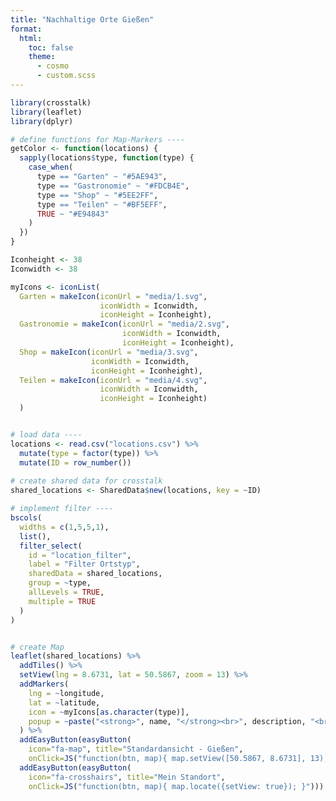 ```yaml
---
title: "Nachhaltige Orte Gießen"
format:
  html: 
    toc: false
    theme: 
      - cosmo
      - custom.scss
---
```


```r
library(crosstalk)
library(leaflet)
library(dplyr)

# define functions for Map-Markers ----
getColor <- function(locations) {
  sapply(locations$type, function(type) {
    case_when(
      type == "Garten" ~ "#5AE943",
      type == "Gastronomie" ~ "#FDCB4E",
      type == "Shop" ~ "#5EE2FF",
      type == "Teilen" ~ "#BF5EFF",
      TRUE ~ "#E94843"
    )
  })
}

Iconheight <- 38
Iconwidth <- 38

myIcons <- iconList(
  Garten = makeIcon(iconUrl = "media/1.svg", 
                    iconWidth = Iconwidth, 
                    iconHeight = Iconheight),
  Gastronomie = makeIcon(iconUrl = "media/2.svg", 
                         iconWidth = Iconwidth,
                         iconHeight = Iconheight),
  Shop = makeIcon(iconUrl = "media/3.svg", 
                  iconWidth = Iconwidth, 
                  iconHeight = Iconheight),
  Teilen = makeIcon(iconUrl = "media/4.svg",
                    iconWidth = Iconwidth, 
                    iconHeight = Iconheight) 
  )


# load data ----
locations <- read.csv("locations.csv") %>% 
  mutate(type = factor(type)) %>% 
  mutate(ID = row_number())
  
# create shared data for crosstalk
shared_locations <- SharedData$new(locations, key = ~ID)

# implement filter ----
bscols(
  widths = c(1,5,5,1), 
  list(),
  filter_select(
    id = "location_filter",
    label = "Filter Ortstyp",
    sharedData = shared_locations,
    group = ~type,
    allLevels = TRUE,
    multiple = TRUE
  )
)


# create Map
leaflet(shared_locations) %>% 
  addTiles() %>%
  setView(lng = 8.6731, lat = 50.5867, zoom = 13) %>% 
  addMarkers(
    lng = ~longitude,
    lat = ~latitude,
    icon = ~myIcons[as.character(type)],
    popup = ~paste("<strong>", name, "</strong><br>", description, "<br><em>Type:</em> ", type)
  ) %>%
  addEasyButton(easyButton(
    icon="fa-map", title="Standardansicht - Gießen",
    onClick=JS("function(btn, map){ map.setView([50.5867, 8.6731], 13);}"))) %>%
  addEasyButton(easyButton(
    icon="fa-crosshairs", title="Mein Standort",
    onClick=JS("function(btn, map){ map.locate({setView: true}); }")))



```
